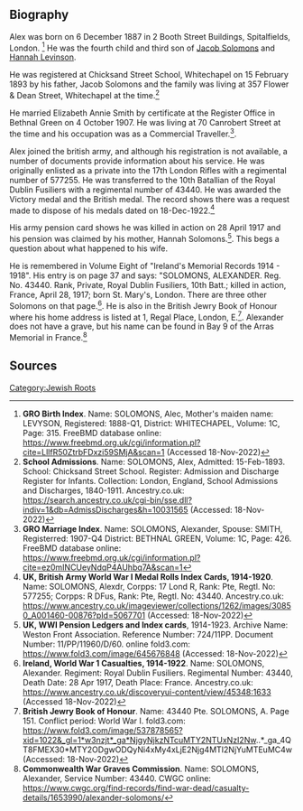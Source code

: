 [[Category:Jewish Roots]]
== Biography ==

Alex was born on 6 December 1887 in 2 Booth Street Buildings, Spitalfields, London. <ref name="Birth Certificate">'''GRO Birth Index'''. Name: SOLOMONS, Alec, Mother's maiden name: LEVYSON, Registered: 1888-Q1, District: WHITECHAPEL, Volume: 1C, Page:  315. FreeBMD database online: https://www.freebmd.org.uk/cgi/information.pl?cite=LllfR50ZtrbFDxzi59SMjA&scan=1 (Accessed 18-Nov-2022)</ref>  He was the fourth child and third son of [[Solomons-288|Jacob Solomons]] and [[Levinson-273|Hannah Levinson]]. 

He was registered at Chicksand Street School, Whitechapel on 15 February 1893 by his father, Jacob Solomons and the family was living at 357 Flower & Dean Street, Whitechapel at the time.<ref name="School">'''School Admissions'''. Name: SOLOMONS, Alex, Admitted: 15-Feb-1893. School: Chicksand Street School. Register: Admission and Discharge Register for Infants. Collection: London, England, School Admissions and Discharges, 1840-1911. Ancestry.co.uk: https://search.ancestry.co.uk/cgi-bin/sse.dll?indiv=1&db=AdmissDischarges&h=10031565 (Accessed: 18-Nov-2022)</ref>

He married Elizabeth Annie Smith by certificate at the Register Office in Bethnal Green on 4 October 1907.  He was living at 70 Canrobert Street at the time and his occupation was as a Commercial Traveller.<ref name=”Marriage”>'''GRO Marriage Index'''. Name: SOLOMONS, Alexander, Spouse: SMITH, Registerred: 1907-Q4 District: BETHNAL GREEN, Volume: 1C, Page: 426. FreeBMD database online: https://www.freebmd.org.uk/cgi/information.pl?cite=ez0mINCUeyNdqP4AUhbq7A&scan=1</ref>.

Alex joined the british army, and although his registration is not available, a number of documents provide information about his service. He was originally enlisted as a private into the 17th London Rifles with a regimental number of 577255.  He was transferred to the 10th Batallian of the Royal Dublin Fusiliers with a regimental number of 43440.  He was awarded the Victory medal and the British medal.  The record shows there was a request made to dispose of his medals dated on 18-Dec-1922.<ref name="medal rolls">'''UK, British Army World War I Medal Rolls Index Cards, 1914-1920'''. Name: SOLOMONS, Alexdr, Corpps: 17 Lond R, Rank: Pte, Regtl. No: 577255; Corpps: R DFus, Rank: Pte, Regtl. No: 43440. Ancestry.co.uk: https://www.ancestry.co.uk/imageviewer/collections/1262/images/30850_A001460-00876?pId=5067701 (Accessed: 18-Nov-2022)</ref>

His army pension card shows he was killed in action on 28 April 1917 and his pension was claimed by his mother, Hannah Solomons.<ref name="pension">'''UK, WWI Pension Ledgers and Index cards''', 1914-1923. Archive Name: Weston Front Association. Reference Number: 724/11PP. Document Number: 11/PP/11960/D/60. online fold3.com: https://www.fold3.com/image/645676848 (Accessed: 18-Nov-2022)</ref>.  This begs a question about what happened to his wife.

He is remembered in Volume Eight of "Ireland's Memorial Records 1914 - 1918".  His entry is on page 37 and says: "SOLOMONS, ALEXANDER. Reg. No. 43440. Rank, Private, Royal Dublin Fusiliers, 10th Batt.; killed in action, France, April 28, 1917; born St. Mary's, London.  There are three other Solomons on that page.<ref name="irish">'''Ireland, World War 1 Casualties, 1914-1922'''. Name: SOLOMONS, Alexander. Regiment: Royal Dublin Fusiliers. Regimental Number: 43440, Death Date: 28 Apr 1917, Death Place: France. Ancestry.co.uk: https://www.ancestry.co.uk/discoveryui-content/view/45348:1633 (Accessed 18-Nov-2022)</ref>.  He is also in the British Jewry Book of Honour where his home address is listed at 1, Regal Place, London, E.<ref name="jewry">'''British Jewry Book of Honour'''. Name: 43440 Pte. SOLOMONS, A. Page 151. Conflict period: World War I.  fold3.com: https://www.fold3.com/image/537878565?xid=1022&_gl=1*w3nzjt*_ga*NjgyNjkzNTcuMTY2NTUxNzI2Nw..*_ga_4QT8FMEX30*MTY2ODgwODQyNi4xMy4xLjE2Njg4MTI2NjYuMTEuMC4w (Accessed: 18-Nov-2022)</ref>. Alexander does not have a grave, but his name can be found in Bay 9 of the Arras Memorial in France.<ref name="arras">'''Commonwealth War Graves Commission'''. Name: SOLOMONS, Alexander, Service Number: 43440. CWGC online: https://www.cwgc.org/find-records/find-war-dead/casualty-details/1653990/alexander-solomons/</ref>

== Sources ==
<references />
